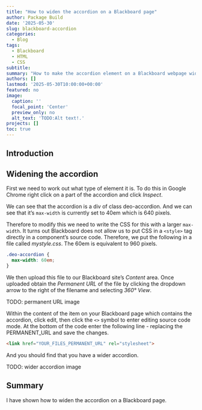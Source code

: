 ```yaml
---
title: "How to widen the accordion on a Blackboard page"
author: Package Build
date: '2025-05-30'
slug: blackboard-accordion
categories:
  - Blog
tags:
  - Blackboard
  - HTML
  - CSS
subtitle:
summary: "How to make the accordion element on a Blackboard webpage wider."
authors: []
lastmod: '2025-05-30T10:00:00+00:00'
featured: no
image:
  caption: ''
  focal_point: 'Center'
  preview_only: no
  alt_text: 'TODO:Alt text!.'
projects: []
toc: true
---
```


## Introduction


## Widening the accordion

First we need to work out what type of element it is. To do this in Google Chrome right click on a part of the accordion and click _Inspect_.

We can see that the accordion is a div of class deo-accordion. And we can see that it's `max-width` is currently set to 40em which is 640 pixels.

Therefore to modify this we need to write the CSS for this with a larger `max-width`. It turns out Blackboard does not allow us to put CSS in a `<style>` tag directly in a component's source code. Therefore, we put the following in a file called _mystyle.css_. The 60em is equivalent to 960 pixels.

```css
.deo-accordion {
  max-width: 60em;
}
```

We then upload this file to our Blackboard site's _Content_ area. Once uploaded obtain the _Permanent URL_ of the file by clicking the dropdown arrow to the right of the filename and selecting _360° View_.

TODO: permanent URL image

Within the content of the item on your Blackboard page which contains the accordion, click edit, then click the `<>` symbol to enter editing source code mode. At the bottom of the code enter the following line - replacing the PERMANENT_URL and save the changes.

```html
<link href="YOUR_FILES_PERMANENT_URL" rel="stylesheet">
```

And you should find that you have a wider accordion.

TODO: wider accordion image

## Summary

I have shown how to widen the accordion on a Blackboard page.
